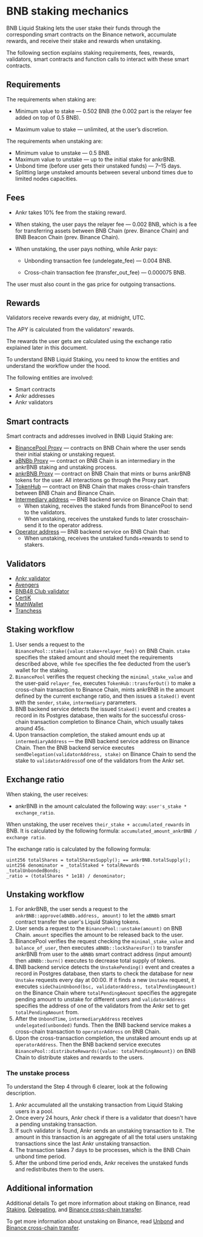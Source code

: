 # BNB staking mechanics

BNB Liquid Staking lets the user stake their funds through the corresponding smart contracts on the Binance network, accumulate rewards, and receive their stake and rewards when unstaking.

The following section explains staking requirements, fees, rewards, validators, smart contracts and function calls to interact with these smart contracts.


## Requirements

The requirements when staking are:

* Minimum value to stake — 0.502 BNB (the 0.002 part is the relayer fee added on top of 0.5 BNB).

* Maximum value to stake — unlimited, at the user’s discretion.

The requirements when unstaking are:
* Minimum value to unstake — 0.5 BNB.
* Maximum value to unstake — up to the initial stake for ankrBNB.
* Unbond time (before user gets their unstaked funds) — 7–15 days.
* Splitting large unstaked amounts between several unbond times due to limited nodes capacities.


## Fees

* Ankr takes 10% fee from the staking reward. 

* When staking, the user pays the relayer fee — 0.002 BNB, which is a fee for transferring assets between BNB Chain (prev. Binance Chain) and BNB Beacon Chain (prev. Binance Chain).

* When unstaking, the user pays nothing, while Ankr pays:

  * Unbonding transaction fee (undelegate_fee) — 0.004 BNB.

  * Cross-chain transaction fee (transfer_out_fee) — 0.000075 BNB.

The user must also count in the gas price for outgoing transactions.


## Rewards
Validators receive rewards every day, at midnight, UTC.

The APY is calculated from the validators' rewards. 

The rewards the user gets are calculated using the exchange ratio explained later in this document.

To understand BNB Liquid Staking, you need to know the entities and understand the workflow under the hood.

The following entities are involved:
* Smart contracts
* Ankr addresses
* Ankr validators

## Smart contracts
Smart contracts and addresses involved in BNB Liquid Staking are:
* [BinancePool Proxy](https://bscscan.com/address/0xa0c92efdceA55ca19396e4850B8D29Df6F907bcD#writeProxyContract) — contracts on BNB Chain where the user sends their initial staking or unstaking request.
* [aBNBb Proxy](https://bscscan.com/address/0xfe39985D7eFF914c50A06bA0cFfcCA8361e00C0e) — contract on BNB Chain is an intermediary in the ankrBNB staking and unstaking process.
* [ankrBNB Proxy](https://bscscan.com/address/0x52F24a5e03aee338Da5fd9Df68D2b6FAe1178827) — contract on BNB Chain that mints or burns ankrBNB tokens for the user. All interactions go through the Proxy part.
* [TokenHub](https://bscscan.com/address/0x0000000000000000000000000000000000001004) — contract on BNB Chain that makes cross-chain transfers between BNB Chain and Binance Chain.
* [Intermediary address](https://explorer.binance.org/address/bnb1lyhlnk763duq48rmctftxlde6ax3htxkxnay3e)  — BNB backend service on Binance Chain that:
  * When staking, receives the staked funds from BinancePool to send to the validators. 
  * When unstaking, receives the unstaked funds to later crosschain-send it to the operator address. 
* [Operator address](https://bscscan.com/address/0x4069d8a3de3a72eca86ca5e0a4b94619085e7362) — BNB backend service on BNB Chain that:
  * When unstaking, receives the unstaked funds+rewards to send to stakers.

## Validators
* [Ankr validator](https://www.bnbchain.world/en/staking/validator/bva1xnudjls7x4p48qrk0j247htt7rl2k2dzp3mr3j)
* [Avengers](https://www.bnbchain.org/en/staking/validator/bva1s0ntnh523dc2u5ez3dcj2t34k2x7y60cue46rt)
* [BNB48 Club validator](https://www.bnbchain.world/en/staking/validator/bva1ygrhjdjfyn2ffh5ha5llf5g6l3wxjt29hz9q4s)
* [CertiK](https://www.bnbchain.org/en/staking/validator/bva1lva9unyerjwcnayyd9kukyde96tvcfdgqk4930)
* [MathWallet](https://www.bnbchain.org/en/staking/validator/bva1y52k5rfmqv46p8x8jsnppzgkjgzt5m0zgx5h37)
* [Tranchess](https://www.bnbchain.org/en/staking/validator/bva1m3nj2sglp7mlz3y08qjlqyhycenz8m9cl4h4ht)

## Staking workflow
1. User sends a request to the `BinancePool::stake({value:stake+relayer_fee})` on BNB Chain. `stake` specifies the staked amount and should meet the requirements described above, while `fee` specifies the fee deducted from the user’s wallet for the staking. 
2. `BinancePool` verifies the request checking the `minimal_stake_value` and the user-paid `relayer_fee`, executes `TokenHub::transferOut()` to make a cross-chain transaction to Binance Chain, mints ankrBNB in the amount defined by the current exchange ratio, and then issues a `Staked()` event with the `sender`, `stake`, `intermediary` parameters.
3. BNB backend service detects the issued `Staked()` event and creates a record in its Postgres database, then waits for the successful cross-chain transaction completion to Binance Chain, which usually takes around 45s.
4. Upon transaction completion, the staked amount ends up at `intermediaryAddress` — the BNB backend service address on Binance Chain. Then the BNB backend service executes `sendDelegation(validatorAddress, stake)` on Binance Chain to send the stake to `validatorAddress`of one of the validators from the Ankr set.

## Exchange ratio 
When staking, the user receives:
* ankrBNB in the amount calculated the following way: `user's_stake * exchange_ratio`.

When unstaking, the user receives `their_stake + accumulated_rewards` in BNB. 
It is calculated by the following formula: `accumulated_amount_ankrBNB / exchange ratio`. 

The exchange ratio is calculated by the following formula: 

```
uint256 totalShares = totalSharesSupply(); == ankrBNB.totalSupply();
uint256 denominator = _totalStaked + totalRewards - _totalUnbondedBonds;
_ratio = (totalShares * 1e18) / denominator;
```

## Unstaking workflow
1. For ankrBNB, the user sends a request to the `ankrBNB::approve(aBNBb.address, amount)` to let the `aBNBb` smart contract transfer the user's Liquid Staking tokens.  
2. User sends a request to the `BinancePool::unstake(amount)` on BNB Chain. `amount` specifies the amount to be released back to the user.
3. BinancePool verifies the request checking the `minimal_stake_value` and `balance_of_user`, then executes `aBNBb::lockSharesFor()` to transfer ankrBNB from user to the `aBNBb` smart contract address (input amount) then `aBNBb::burn()` executes to decrease total supply of tokens. 
4. BNB backend service detects the `UnstakePending()` event and creates a record in Postgres database, then starts to check the database for new `Unstake` requests every day at 00:00. If it finds a new `Unstake` request, it executes `sideChainUnbond(bsc, validatorAddress, totalPendingAmount)` on the Binance Chain where `totalPendingAmount` specifies the aggregate pending amount to unstake for different users and `validatorAddress` specifies the address of one of the validators from the Ankr set to get `totalPendingAmount` from. 
5. After the `UnbondTime`, `intermediaryAddress` receives `undelegated(unbonded)` funds. Then the BNB backend service makes a cross-chain transaction to `operatorAddress` on BNB Chain.
6. Upon the cross-transaction completion, the unstaked amount ends up at `operatorAddress`. Then the BNB backend service executes `BinancePool::distributeRewards({value: totalPendingAmount})` on BNB Chain to distribute stakes and rewards to the users.
   
### The unstake process
To understand the Step 4 through 6 clearer, look at the following description. 
1. Ankr accumulated all the unstaking transaction from Liquid Staking users in a pool.
2. Once every 24 hours, Ankr check if there is a validator that doesn't have a pending unstaking transaction.
3. If such validator is found, Ankr sends an unstaking transaction to it. The amount in this transaction is an aggregate of all the total users unstaking transactions since the last Ankr unstaking transaction.      
4. The transaction takes 7 days to be processes, which is the BNB Chain unbond time period.
5. After the unbond time period ends, Ankr receives the unstaked funds and redistributes them to the users. 

## Additional information
Additional details
To get more information about staking on Binance, read [Staking](https://docs.binance.org/smart-chain/validator/Parameters.html), [Delegating](https://docs.binance.org/faq/bsc/del.html), and [Binance cross-chain transfer](https://docs.binance.org/smart-chain/developer/cross-chain-transfer.html).

To get more information about unstaking on Binance, read [Unbond](https://docs.binance.org/faq/bsc/del.html#when-can-i-receive-my-undelegated-bnb) and [Binance cross-chain transfer](https://docs.binance.org/smart-chain/developer/cross-chain-transfer.html).
